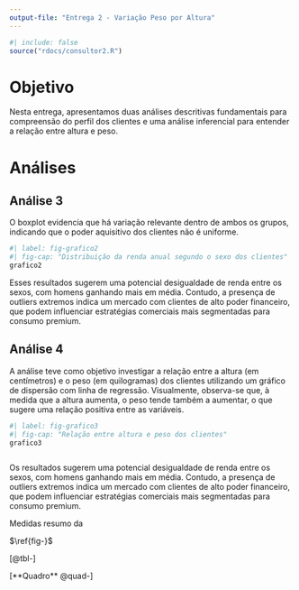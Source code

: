 ```yaml
---
output-file: "Entrega 2 - Variação Peso por Altura"
---
```

```r
#| include: false
source("rdocs/consultor2.R")
```




# Objetivo
Nesta entrega, apresentamos duas análises descritivas fundamentais para compreensão do perfil dos clientes e uma análise inferencial para entender a relação entre altura e peso.

# Análises

## Análise 3
O boxplot evidencia que há variação relevante dentro de ambos os grupos, indicando que o poder aquisitivo dos clientes não é uniforme.
```r

#| label: fig-grafico2
#| fig-cap: "Distribuição da renda anual segundo o sexo dos clientes"
grafico2

```
Esses resultados sugerem uma potencial desigualdade de renda entre os sexos, com homens ganhando mais em média. Contudo, a presença de outliers extremos indica um mercado com clientes de alto poder financeiro, que podem influenciar estratégias comerciais mais segmentadas para consumo premium.



## Análise 4
A análise teve como objetivo investigar a relação entre a altura (em centímetros) e o peso (em quilogramas) dos clientes utilizando um gráfico de dispersão com linha de regressão. Visualmente, observa-se que, à medida que a altura aumenta, o peso tende também a aumentar, o que sugere uma relação positiva entre as variáveis.

```r
#| label: fig-grafico3
#| fig-cap: "Relação entre altura e peso dos clientes"
grafico3



```
Os resultados sugerem uma potencial desigualdade de renda entre os sexos, com homens ganhando mais em média. Contudo, a presença de outliers extremos indica um mercado com clientes de alto poder financeiro, que podem influenciar estratégias comerciais mais segmentadas para consumo premium.

::: {#quad- layout-align="center" quad-pos="H"}
```{=latex}



```

Medidas resumo da 
:::



::: {#tbl-modalidades layout-align="center" tbl-pos="H"}
```{=latex}


```


:::




$\ref{fig-}$

[@tbl-]


[**Quadro** @quad-]





